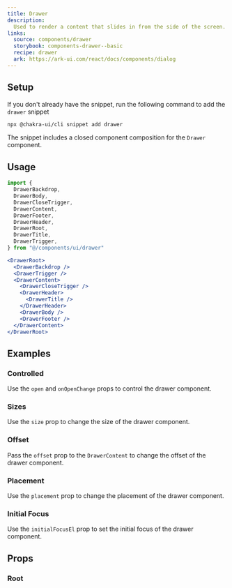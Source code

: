 ```yaml
---
title: Drawer
description:
  Used to render a content that slides in from the side of the screen.
links:
  source: components/drawer
  storybook: components-drawer--basic
  recipe: drawer
  ark: https://ark-ui.com/react/docs/components/dialog
---
```


<ExampleTabs name="drawer-basic" />

## Setup

If you don't already have the snippet, run the following command to add the
`drawer` snippet

```sh
npx @chakra-ui/cli snippet add drawer
```

The snippet includes a closed component composition for the `Drawer` component.

## Usage

```jsx
import {
  DrawerBackdrop,
  DrawerBody,
  DrawerCloseTrigger,
  DrawerContent,
  DrawerFooter,
  DrawerHeader,
  DrawerRoot,
  DrawerTitle,
  DrawerTrigger,
} from "@/components/ui/drawer"
```

```jsx
<DrawerRoot>
  <DrawerBackdrop />
  <DrawerTrigger />
  <DrawerContent>
    <DrawerCloseTrigger />
    <DrawerHeader>
      <DrawerTitle />
    </DrawerHeader>
    <DrawerBody />
    <DrawerFooter />
  </DrawerContent>
</DrawerRoot>
```

## Examples

### Controlled

Use the `open` and `onOpenChange` props to control the drawer component.

<ExampleTabs name="drawer-controlled" />

### Sizes

Use the `size` prop to change the size of the drawer component.

<ExampleTabs name="drawer-with-sizes" />

### Offset

Pass the `offset` prop to the `DrawerContent` to change the offset of the drawer
component.

<ExampleTabs name="drawer-with-offset" />

### Placement

Use the `placement` prop to change the placement of the drawer component.

<ExampleTabs name="drawer-with-placement" />

### Initial Focus

Use the `initialFocusEl` prop to set the initial focus of the drawer component.

<ExampleTabs name="drawer-with-initial-focus" />

## Props

### Root

<PropTable component="Drawer" part="Root" />
